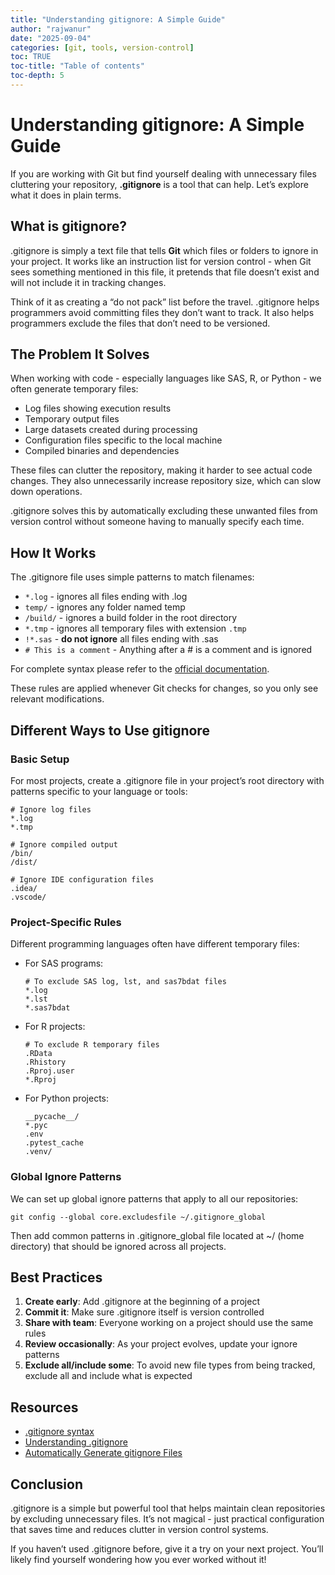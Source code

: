 ```yaml
---
title: "Understanding gitignore: A Simple Guide"
author: "rajwanur"
date: "2025-09-04"
categories: [git, tools, version-control]
toc: TRUE
toc-title: "Table of contents"
toc-depth: 5
---
```


# Understanding gitignore: A Simple Guide

If you are working with Git but find yourself dealing with unnecessary files cluttering your repository, **.gitignore** is a tool that can help. Let's explore what it does in plain terms.

## What is gitignore?

.gitignore is simply a text file that tells **Git** which files or folders to ignore in your project. It works like an instruction list for version control - when Git sees something mentioned in this file, it pretends that file doesn't exist and will not include it in tracking changes.

Think of it as creating a "do not pack" list before the travel. .gitignore helps programmers avoid committing files they don't want to track. It also helps programmers exclude the files that don't need to be versioned.

## The Problem It Solves

When working with code - especially languages like SAS, R, or Python - we often generate temporary files:

- Log files showing execution results
- Temporary output files
- Large datasets created during processing
- Configuration files specific to the local machine
- Compiled binaries and dependencies

These files can clutter the repository, making it harder to see actual code changes. They also unnecessarily increase repository size, which can slow down operations.

.gitignore solves this by automatically excluding these unwanted files from version control without someone having to manually specify each time.

## How It Works

The .gitignore file uses simple patterns to match filenames:

- `*.log` - ignores all files ending with .log
- `temp/` - ignores any folder named temp
- `/build/` - ignores a build folder in the root directory
- `*.tmp` - ignores all temporary files with extension `.tmp`
- `!*.sas` - **do not ignore** all files ending with .sas
- `# This is a comment` - Anything after a # is a comment and is ignored

For complete syntax please refer to the [official documentation](https://git-scm.com/docs/gitignore).

These rules are applied whenever Git checks for changes, so you only see relevant modifications.

## Different Ways to Use gitignore

### Basic Setup

For most projects, create a .gitignore file in your project's root directory with patterns specific to your language or tools:

```
# Ignore log files
*.log
*.tmp

# Ignore compiled output
/bin/
/dist/

# Ignore IDE configuration files
.idea/
.vscode/
```

### Project-Specific Rules

Different programming languages often have different temporary files:

- For SAS programs:
  ```
  # To exclude SAS log, lst, and sas7bdat files
  *.log
  *.lst
  *.sas7bdat
  ```

- For R projects:
  ```
  # To exclude R temporary files
  .RData
  .Rhistory
  .Rproj.user
  *.Rproj
  ```

- For Python projects:
  ```
  __pycache__/
  *.pyc
  .env
  .pytest_cache
  .venv/
  ```

### Global Ignore Patterns

We can set up global ignore patterns that apply to all our repositories:

```
git config --global core.excludesfile ~/.gitignore_global
```

Then add common patterns in .gitignore_global file located at ~/ (home directory) that should be ignored across all projects.

## Best Practices

1. **Create early**: Add .gitignore at the beginning of a project
2. **Commit it**: Make sure .gitignore itself is version controlled
3. **Share with team**: Everyone working on a project should use the same rules
4. **Review occasionally**: As your project evolves, update your ignore patterns
5. **Exclude all/include some**: To avoid new file types from being tracked, exclude all and include what is expected

## Resources

- [.gitignore syntax](https://git-scm.com/docs/gitignore)
- [Understanding .gitignore](https://www.atlassian.com/git/tutorials/saving-changes/gitignore)
- [Automatically Generate gitignore Files](https://www.gitignore.io/)


## Conclusion

.gitignore is a simple but powerful tool that helps maintain clean repositories by excluding unnecessary files. It's not magical - just practical configuration that saves time and reduces clutter in version control systems.

If you haven't used .gitignore before, give it a try on your next project. You'll likely find yourself wondering how you ever worked without it!
